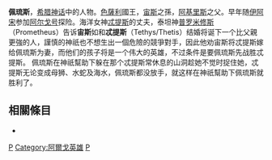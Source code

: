 {{unreferenced|time=2013-10-14}} 
'''佩琉斯'''，[[希腊神话|希腊神话]]中的人物。[[色薩利|色薩利]]國王，[[宙斯|宙斯]]之孫，[[阿基里斯|阿基里斯]]之父。早年随[[伊阿宋|伊阿宋]]参加[[阿尔戈号|阿尔戈号]]探险。海洋女神[[忒提斯|忒提斯]]的丈夫，泰坦神[[普罗米修斯|普罗米修斯]]（Prometheus）告诉'''宙斯'''如和'''忒提斯'''（Tethys/Thetis）结婚将诞下一个比父親更強的人，謹慎的神祇也不想生出一個危險的競爭對手，因此他劝宙斯将忒提斯嫁给佩琉斯为妻，而他们的孩子将是一个伟大的英雄，不过条件是要佩琉斯先战胜忒提斯。
佩琉斯在神祇幫助下躲在那个忒提斯常休息的山洞趁她不觉时捉住她，忒提斯无论变成母狮、水蛇及海水，佩琉斯都没放手，就这样在神祇幫助下佩琉斯就胜利了。

== 相關條目 ==
*

{{Commonscat|Peleus}}
{{阿耳戈船英雄}}

{{Authority control}}
[[Category:希臘神話人物|P]]
[[Category:阿爾戈英雄|Category:阿爾戈英雄]]
[[Category:神話傳說中的劍士|P]]